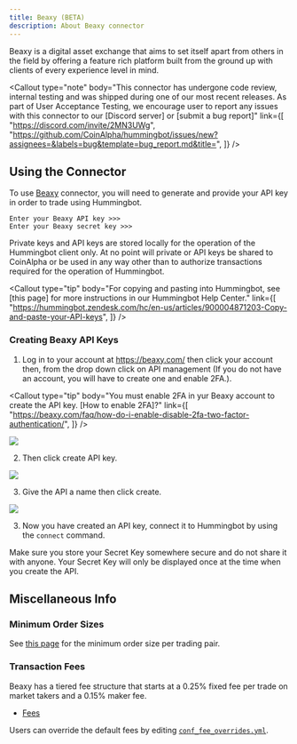 ```yaml
---
title: Beaxy (BETA)
description: About Beaxy connector
---
```



Beaxy is a digital asset exchange that aims to set itself apart from others in the field by offering a feature rich platform built from the ground up with clients of every experience level in mind.

<Callout
  type="note"
  body="This connector has undergone code review, internal testing and was shipped during one of our most recent releases. As part of User Acceptance Testing, we encourage user to report any issues with this connector to our [Discord server] or [submit a bug report]"
  link={[
    "https://discord.com/invite/2MN3UWg",
    "https://github.com/CoinAlpha/hummingbot/issues/new?assignees=&labels=bug&template=bug_report.md&title=",
  ]}
/>

## Using the Connector

To use [Beaxy](https://beaxy.com/) connector, you will need to generate and provide your API key in order to trade using Hummingbot.

```
Enter your Beaxy API key >>>
Enter your Beaxy secret key >>>
```

Private keys and API keys are stored locally for the operation of the Hummingbot client only. At no point will private or API keys be shared to CoinAlpha or be used in any way other than to authorize transactions required for the operation of Hummingbot.

<Callout
  type="tip"
  body="For copying and pasting into Hummingbot, see [this page] for more instructions in our Hummingbot Help Center."
  link={[
    "https://hummingbot.zendesk.com/hc/en-us/articles/900004871203-Copy-and-paste-your-API-keys",
  ]}
/>

### Creating Beaxy API Keys

1. Log in to your account at https://beaxy.com/ then click your account then, from the drop down click on API management (If you do not have an account, you will have to create one and enable 2FA.).

<Callout
  type="tip"
  body="You must enable 2FA in yur Beaxy account to create the API key. [How to enable 2FA]?"
  link={[
    "https://beaxy.com/faq/how-do-i-enable-disable-2fa-two-factor-authentication/",
  ]}
/>

![](/img/beaxy-api.png)

2. Then click create API key.

![](/img/beaxy-api-key.png)

3. Give the API a name then click create.

![](img/beaxy-create-api.png)

3. Now you have created an API key, connect it to Hummingbot by using the `connect` command.

Make sure you store your Secret Key somewhere secure and do not share it with anyone. Your Secret Key will only be displayed once at the time when you create the API.

<Callout
  type="warning"
  body="If you lose your Secret Key, you can delete the API and create a new one. However, it will be impossible to reuse the same API."
/>

## Miscellaneous Info

### Minimum Order Sizes

See [this page](https://beaxy.com/faq/what-are-the-market-trading-rules/) for the minimum order size per trading pair.

### Transaction Fees

Beaxy has a tiered fee structure that starts at a 0.25% fixed fee per trade on market takers and a 0.15% maker fee.

- [Fees](https://beaxy.com/faq/what-is-the-fee-structure/#:~:text=Trading%20Fees,and%20a%200.15%25%20maker%20fee.)

Users can override the default fees by editing [`conf_fee_overrides.yml`](https://docs.hummingbot.io/operation/adv-command-ref/#fee-override).
